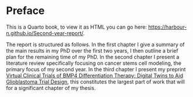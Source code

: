 # Preface {.unnumbered}

This is a Quarto book, to view it as HTML you can go here: <https://harbour-n.github.io/Second-year-report/>.

The report is structured as follows. In the first chapter I give a summary of the main results in my PhD over the first two years, I then outline a brief plan for the remaining time of my PhD. In the second chapter I present a literature review specifically focusing on cancer stems cell modeling, the primary focus of my second year. In the third chapter I present my preprint [Virtual Clinical Trials of BMP4 Differentiation Therapy: Digital Twins to Aid Glioblastoma Trial Design](https://www.biorxiv.org/content/10.1101/2024.08.22.609156v1.abstract), this constitutes the largest part of work that will for a significant chapter of my thesis.